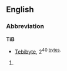 ==English==

===Abbreviation===
'''TiB'''

*[[tebibyte|Tebibyte]], 2<sup>40</sub> [[byte]]s.
# {{defn|English}}